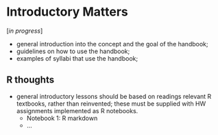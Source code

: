# Introductory Matters

[*in progress*]

- general introduction into the concept and the goal of the handbook;
- guidelines on how to use the handbook;
- examples of syllabi that use the handbook;

## R thoughts

- general introductory lessons should be based on readings relevant R textbooks, rather than reinvented; these must be supplied with HW assignments implemented as R notebooks.
  - Notebook 1: R markdown
  - ...